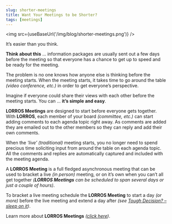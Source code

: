 ```yaml
---
slug: shorter-meetings
title: Want Your Meetings to be Shorter?
tags: [meetings]
---
```



<img src={useBaseUrl('/img/blog/shorter-meetings.png')} />

<span className='title'>It’s easier than you think.</span>

**Think about this** … information packages are usually sent out a few days before the meeting so that everyone has a chance to get up to speed and be ready for the meeting.

The problem is no one knows how anyone else is thinking before the meeting starts. When the meeting starts, it takes time to go around the table _(video conference, etc.)_ in order to get everyone’s perspective.

<!--truncate-->

Imagine if everyone could share their views with each other before the meeting starts. You can … **it’s simple and easy**.

**LORROS Meetings** are designed to start before everyone gets together. With **LORROS**, each member of your board _(committee, etc.)_ can start adding comments to each agenda topic right away. As comments are added they are emailed out to the other members so they can reply and add their own comments.

When the _‘live’ (traditional)_ meeting starts, you no longer need to spend precious time soliciting input from around the table on each agenda topic. All the comments and replies are automatically captured and included with the meeting agenda.

A **LORROS Meeting** is a full fledged asynchronous meeting that can be used to bracket a live _(in person)_ meeting, or on it’s own when you can’t all get together _(**LORROS Meetings** can be scheduled to span several days or just a couple of hours)_.

To bracket a live meeting schedule the **LORROS Meeting** to start a day _(or more)_ before the live meeting and extend a day after _(see [Tough Decision? – sleep on it](/blog/sleep-on-it))_.

Learn more about **LORROS Meetings** _([click here](docs/meetings/intro))_.
